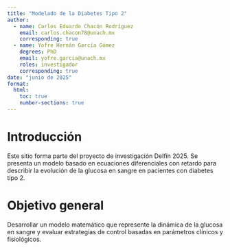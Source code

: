 ```yaml
---
title: "Modelado de la Diabetes Tipo 2"
author:
  - name: Carlos Eduardo Chacón Rodríguez
    email: carlos.chacon78@unach.mx
    corresponding: true
  - name: Yofre Hernán García Gómez
    degrees: PhD
    email: yofre.garcia@unach.mx
    roles: investigador
    corresponding: true
date: "junio de 2025"
format:
  html:
    toc: true
    number-sections: true
---
```


# Introducción

Este sitio forma parte del proyecto de investigación Delfín 2025. Se presenta un modelo basado en ecuaciones diferenciales con retardo para describir la evolución de la glucosa en sangre en pacientes con diabetes tipo 2.

# Objetivo general

Desarrollar un modelo matemático que represente la dinámica de la glucosa en sangre y evaluar estrategias de control basadas en parámetros clínicos y fisiológicos.
